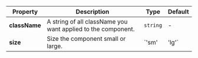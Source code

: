 | Property | Description | Type | Default |
| --- | --- | --- | --- |
| **className** | A string of all className you want applied to the component. | `string` | - |
| **size** | Size the component small or large. | `'sm' | 'lg'` | - |

